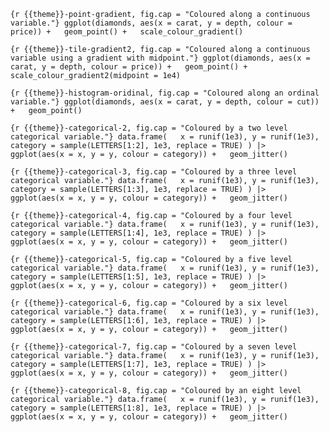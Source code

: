 ```{r {{theme}}-point-gradient, fig.cap = "Coloured along a continuous variable."}
ggplot(diamonds, aes(x = carat, y = depth, colour = price)) +
  geom_point() +
  scale_colour_gradient()
```

\FloatBarrier

```{r {{theme}}-tile-gradient2, fig.cap = "Coloured along a continuous variable using a gradient with midpoint."}
ggplot(diamonds, aes(x = carat, y = depth, colour = price)) +
  geom_point() +
  scale_colour_gradient2(midpoint = 1e4)
```

\FloatBarrier

```{r {{theme}}-histogram-oridinal, fig.cap = "Coloured along an ordinal variable."}
ggplot(diamonds, aes(x = carat, y = depth, colour = cut)) +
  geom_point()
```

\FloatBarrier

```{r {{theme}}-categorical-2, fig.cap = "Coloured by a two level categorical variable."}
data.frame(
  x = runif(1e3), y = runif(1e3),
  category = sample(LETTERS[1:2], 1e3, replace = TRUE)
) |>
  ggplot(aes(x = x, y = y, colour = category)) +
  geom_jitter()
```

\FloatBarrier

```{r {{theme}}-categorical-3, fig.cap = "Coloured by a three level categorical variable."}
data.frame(
  x = runif(1e3), y = runif(1e3),
  category = sample(LETTERS[1:3], 1e3, replace = TRUE)
) |>
  ggplot(aes(x = x, y = y, colour = category)) +
  geom_jitter()
```

\FloatBarrier

```{r {{theme}}-categorical-4, fig.cap = "Coloured by a four level categorical variable."}
data.frame(
  x = runif(1e3), y = runif(1e3),
  category = sample(LETTERS[1:4], 1e3, replace = TRUE)
) |>
  ggplot(aes(x = x, y = y, colour = category)) +
  geom_jitter()
```

\FloatBarrier

```{r {{theme}}-categorical-5, fig.cap = "Coloured by a five level categorical variable."}
data.frame(
  x = runif(1e3), y = runif(1e3),
  category = sample(LETTERS[1:5], 1e3, replace = TRUE)
) |>
  ggplot(aes(x = x, y = y, colour = category)) +
  geom_jitter()
```

\FloatBarrier

```{r {{theme}}-categorical-6, fig.cap = "Coloured by a six level categorical variable."}
data.frame(
  x = runif(1e3), y = runif(1e3),
  category = sample(LETTERS[1:6], 1e3, replace = TRUE)
) |>
  ggplot(aes(x = x, y = y, colour = category)) +
  geom_jitter()
```

\FloatBarrier

```{r {{theme}}-categorical-7, fig.cap = "Coloured by a seven level categorical variable."}
data.frame(
  x = runif(1e3), y = runif(1e3),
  category = sample(LETTERS[1:7], 1e3, replace = TRUE)
) |>
  ggplot(aes(x = x, y = y, colour = category)) +
  geom_jitter()
```

\FloatBarrier

```{r {{theme}}-categorical-8, fig.cap = "Coloured by an eight level categorical variable."}
data.frame(
  x = runif(1e3), y = runif(1e3),
  category = sample(LETTERS[1:8], 1e3, replace = TRUE)
) |>
  ggplot(aes(x = x, y = y, colour = category)) +
  geom_jitter()
```

\FloatBarrier
